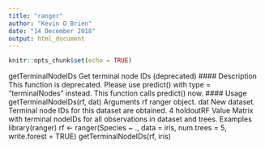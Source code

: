 ```yaml
---
title: "ranger"
author: "Kevin O Brien"
date: "14 December 2018"
output: html_document
---
```


```r
knitr::opts_chunk$set(echo = TRUE)
```

getTerminalNodeIDs Get terminal node IDs (deprecated)
#### Description
This function is deprecated. Please use predict() with type = "terminalNodes" instead. This
function calls predict() now.
#### Usage
getTerminalNodeIDs(rf, dat)
Arguments
rf ranger object.
dat New dataset. Terminal node IDs for this dataset are obtained.
4 holdoutRF
Value
Matrix with terminal nodeIDs for all observations in dataset and trees.
Examples
library(ranger)
rf <- ranger(Species ~ ., data = iris, num.trees = 5, write.forest = TRUE)
getTerminalNodeIDs(rf, iris)